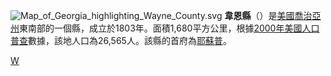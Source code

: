 {{Otheruses|韋恩縣|subject=美國喬治亞州的一個縣|other=同名的縣}}
[[File:Map_of_Georgia_highlighting_Wayne_County.svg|right]]
'''韋恩縣'''（{{lang-en|Wayne County}}）是[[美國|美國]][[喬治亞州|喬治亞州]]東南部的一個縣，成立於1803年。面積1,680平方公里，根據[[2000年美國人口普查|2000年美國人口普查]]數據，該地人口為26,565人。該縣的首府為[[耶蘇普_(喬治亞州)|耶蘇普]]。

{{韋恩縣 (喬治亞州)}}
{{佐治亚州}}
{{Georgia state-stub}}

[[Category:佐治亚州行政区划|W]]